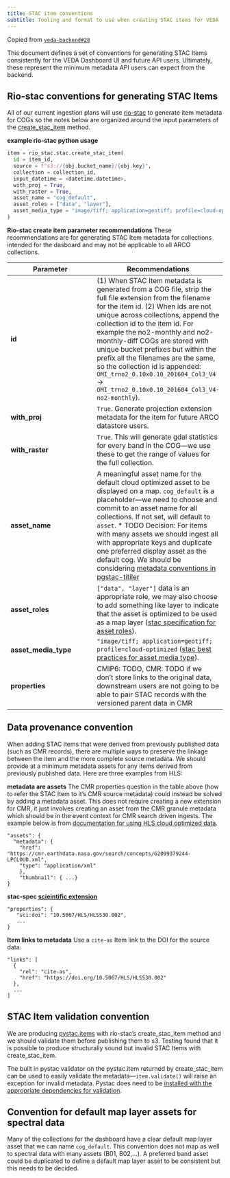 ```yaml
---
title: STAC item conventions
subtitle: Tooling and format to use when creating STAC items for VEDA
---
```

Copied from [`veda-backend#28`](https://github.com/NASA-IMPACT/veda-backend/issues/28)

This document defines a set of conventions for generating STAC Items consistently for the VEDA Dashboard UI and future API users. Ultimately, these represent the minimum metadata API users can expect from the backend. 

## Rio-stac conventions for generating STAC Items
All of our current ingestion plans will use [rio-stac](https://developmentseed.org/rio-stac/) to generate item metadata for COGs so the notes below are organized around the input parameters of the [create_stac_item](https://developmentseed.org/rio-stac/api/rio_stac/stac/#create_stac_item) method.

**example rio-stac python usage**
```python
item = rio_stac.stac.create_stac_item(
  id = item_id,
  source = f"s3://{obj.bucket_name}/{obj.key}", 
  collection = collection_id, 
  input_datetime = <datetime.datetime>,
  with_proj = True,
  with_raster = True,
  asset_name = "cog_default",
  asset_roles = ["data", "layer"],
  asset_media_type = "image/tiff; application=geotiff; profile=cloud-optimized",
)
```

**Rio-stac create item parameter recommendations**
These recommendations are for generating STAC Item metadata for collections intended for the dasboard and may not be applicable to all ARCO collections.

| Parameter | **Recommendations** | 
| --- | --- |
| **id** | (1) When STAC Item metadata is generated from a COG file, strip the full file extension from the filename for the item id. (2) When ids are not unique across collections, append the collection id to the item id. For example the no2-monthly and no2-monthly-diff COGs are stored with unique bucket prefixes but within the prefix all the filenames are the same, so the collection id is appended: `OMI_trno2_0.10x0.10_201604_Col3_V4` → `OMI_trno2_0.10x0.10_201604_Col3_V4-no2-monthly`). |
| **with_proj** | `True`. Generate projection extension metadata for the item for future ARCO datastore users.  |
| **with_raster** | `True`. This will generate gdal statistics for every band in the COG—we use these to get the range of values for the full collection.     |
| **asset_name** |A meaningful asset name for the default cloud optimized asset to be displayed on a map. `cog_default` is a placeholder—we need to choose and commit to an asset name for all collections. If not set, will default to `asset`. * TODO Decision: For items with many assets we should ingest all with appropriate keys and duplicate one preferred display asset as the default cog. We should be considering [metadata conventions in pgstac-titiler](https://github.com/stac-utils/titiler-pgstac/issues/30)  |
| **asset_roles** | `["data", "layer"]` data is an appropriate role, we may also choose to add something like layer to indicate that the asset is optimized to be used as a map layer ([stac specification for asset roles](https://github.com/radiantearth/stac-api-spec/blob/master/stac-spec/item-spec/item-spec.md#asset-role-types)). |
| **asset_media_type** | `"image/tiff; application=geotiff; profile=cloud-optimized` ([stac best practices for asset media type](https://github.com/radiantearth/stac-api-spec/blob/master/stac-spec/best-practices.md#working-with-media-types)). |
| **properties** | CMIP6: TODO, CMR: TODO if we don’t store links to the original data, downstream users are not going to be able to pair STAC records with the versioned parent data in CMR |


## Data provenance convention
When adding STAC items that were derived from previously published data (such as CMR records), there are multiple ways to preserve the linkage between the item and the more complete source metadata. We should provide at a minimum metadata assets for any items derived from previously published data. Here are three examples from HLS:

**metadata are assets**
The CMR properties question in the table above (how to refer the STAC Item to it’s CMR source metadata) could instead be solved by adding a metadata asset.  This does not require creating a new extension for CMR, it just involves creating an asset from the CMR granule metadata which should be in the event context for CMR search driven ingests. The example below is from [documentation for using HLS cloud optimized data](https://lpdaac.usgs.gov/resources/e-learning/getting-started-with-cloud-native-harmonized-landsat-sentinel-2-hls-data-in-r/). 
```
"assets": {
  "metadata": {
    "href": "https://cmr.earthdata.nasa.gov/search/concepts/G2099379244-LPCLOUD.xml",
    "type": "application/xml"
    },
    "thumbnail": { ...}
}
```

**stac-spec [scieintific extension](https://github.com/stac-extensions/scientific)**
```
"properties": {
   "sci:doi": "10.5067/HLS/HLSS30.002",
   ...
}
```

**Item links to metadata**
Use a `cite-as` Item link to the DOI for the source data.
```
"links": [
  {
    "rel": "cite-as",
    "href": "https://doi.org/10.5067/HLS/HLSS30.002"
  },
  ...
]
```

## STAC Item validation convention

We are producing [pystac.items](https://pystac.readthedocs.io/en/stable/api/item.html) with rio-stac’s create_stac_item method and we should validate them before publishing them to s3. Testing found that it is possible to produce structurally sound but invalid STAC Items with create_stac_item.

The built in pystac validator on the pystac.item returned by create_stac_item can be used to easily validate the metadata—`item.validate()`  will raise an exception for invalid metadata. Pystac does need to be [installed with the appropriate dependencies for validation](https://pystac.readthedocs.io/en/stable/api.html?highlight=validation#validation). 


## Convention for default map layer assets for spectral data
Many of the collections for the dashboard have a clear default map layer asset that we can name `cog_default`. This convention does not map as well to spectral data with many assets (B01, B02,...). A preferred band asset could be duplicated to define a default map layer asset to be consistent but this needs to be decided.